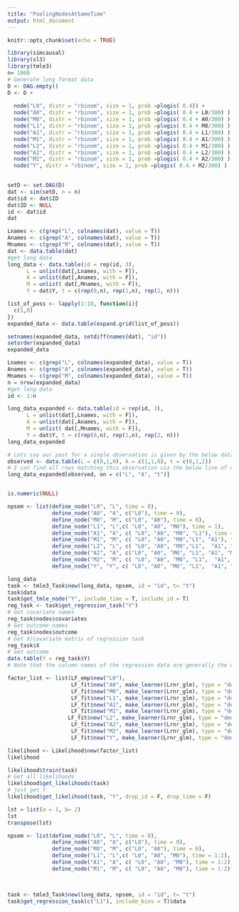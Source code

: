 ```yaml
---
title: "PoolingNodesAtSameTime"
output: html_document
---
```


```r
knitr::opts_chunk$set(echo = TRUE)
```


```r
library(simcausal)
library(sl3)
library(tmle3)
n= 1000
# Generate long format data
D <- DAG.empty()
D <- D +
 
  node("L0", distr = "rbinom", size = 1, prob =plogis( 0.4)) +
  node("A0", distr = "rbinom", size = 1, prob =plogis( 0.4 + L0/300) ) +
  node("M0", distr = "rbinom", size = 1, prob =plogis( 0.4 + A0/300) ) +
  node("L1", distr = "rbinom", size = 1, prob =plogis( 0.4 + M0/300) ) +
  node("A1", distr = "rbinom", size = 1, prob =plogis( 0.4 + L1/300) ) +
  node("M1", distr = "rbinom", size = 1, prob =plogis( 0.4 + A1/300) ) +
  node("L2", distr = "rbinom", size = 1, prob =plogis( 0.4 + M1/300) ) +
  node("A2", distr = "rbinom", size = 1, prob =plogis( 0.4 + L2/300) ) +
  node("M2", distr = "rbinom", size = 1, prob =plogis( 0.4 + A2/300) ) +
  node("Y", distr = "rbinom", size = 1, prob =plogis( 0.4 + M2/300) )
 

setD <- set.DAG(D)
dat <- sim(setD, n = n)
dat$id <- dat$ID
dat$ID <- NULL
id <- dat$id
dat

Lnames <- c(grep("L", colnames(dat), value = T))
Anames <- c(grep("A", colnames(dat), value = T))
Mnames <- c(grep("M", colnames(dat), value = T))
dat <- data.table(dat)
#get long data
long_data <- data.table(id = rep(id, 3), 
      L = unlist(dat[,Lnames, with = F]),
      A = unlist(dat[,Anames, with = F]),
      M = unlist( dat[,Mnames, with = F]),
      Y = dat$Y, t = c(rep(0,n), rep(1,n), rep(2, n)))
```

```r
list_of_poss <- lapply(1:10, function(i){
  c(1,0)
})
expanded_data <- data.table(expand.grid(list_of_poss))

setnames(expanded_data, setdiff(names(dat), "id"))
setorder(expanded_data)
expanded_data

Lnames <- c(grep("L", colnames(expanded_data), value = T))
Anames <- c(grep("A", colnames(expanded_data), value = T))
Mnames <- c(grep("M", colnames(expanded_data), value = T))
n = nrow(expanded_data)
#get long data
id <- 1:n

long_data_expanded <- data.table(id = rep(id, 3), 
      L = unlist(dat[,Lnames, with = F]),
      A = unlist(dat[,Anames, with = F]),
      M = unlist( dat[,Mnames, with = F]),
      Y = dat$Y, t = c(rep(0,n), rep(1,n), rep(2, n)))
long_data_expanded

# Lets say our past for a single observation is given by the below data.table
observed <- data.table(L = c(0,1,0), A = c(1,1,0), t = c(0,1,2))
# I can find all rows matching this observation via the below line of code
long_data_expanded[observed, on = c("L", "A", "t")]
```
```r

```

```r
is.numeric(NULL)

```

```r
npsem <- list(define_node("L0", "L", time = 0),
              define_node("A0", "A", c("L0"), time = 0),
              define_node("M0", "M", c("L0", "A0"), time = 0),
              define_node("L1", "L",c( "L0", "A0", "M0"), time = 1),
              define_node("A1", "A", c( "L0", "A0", "M0", "L1"), time = 1),
              define_node("M1", "M", c( "L0", "A0", "M0","L1", "A1"), time = 1), 
              define_node("L2", "L", c( "L0", "A0", "M0","L1",  "A1", "M1"), time = 2),
              define_node("A2", "A", c("L0", "A0", "M0", "L1", "A1", "M1", "L2"), time = 2),
              define_node("M2", "M", c( "L0", "A0", "M0", "L1",  "A1", "M1", "A2", "L2"), time = 2),
              define_node("Y", "Y", c( "L0", "A0", "M0", "L1",  "A1", "M1", "A2", "L2", "M2"), time = 2))

long_data
task <- tmle3_Task$new(long_data, npsem, id = "id", t= "t")
task$data
task$get_tmle_node("Y", include_time = T, include_id = T)
reg_task <- task$get_regression_task("Y")
# Get covariate names
reg_task$nodes$covariates
# Get outcome names
reg_task$nodes$outcome
# Get X/covariate matrix of regression task
reg_task$X
# Get outcome 
data.table(Y = reg_task$Y)
# Note that the column names of the regression data are generally the column names in long_data. If there are repeats they are made unique by adding .1, .2, etc.
```



```r
factor_list <- list(LF_emp$new("L0"),
                    LF_fit$new("A0", make_learner(Lrnr_glm), type = "density"),
                    LF_fit$new("M0", make_learner(Lrnr_glm), type = "density"),
                    LF_fit$new("L1", make_learner(Lrnr_glm), type = "density"),
                    LF_fit$new("A1", make_learner(Lrnr_glm), type = "density"),
                    LF_fit$new("M1", make_learner(Lrnr_glm), type = "density"),
                   LF_fit$new("L2", make_learner(Lrnr_glm), type = "density"),
                    LF_fit$new("A2", make_learner(Lrnr_glm), type = "density"),
                    LF_fit$new("M2", make_learner(Lrnr_glm), type = "density"),
                    LF_fit$new("Y", make_learner(Lrnr_glm), type = "density"))

likelihood <- Likelihood$new(factor_list)
likelihood
```


```r
likelihood$train(task)
# Get all likelihoods
likelihood$get_likelihoods(task)
# just get Y
likelihood$get_likelihood(task, "Y", drop_id = F, drop_time = F)
```


```r
lst = list(a = 1, b= 2)
lst
transpose(lst)
```

```r


npsem <- list(define_node("L0", "L", time = 0),
              define_node("A0", "A", c("L0"), time = 0),
              define_node("M0", "M", c("L0", "A0"), time = 0),
              define_node("L1", "L",c( "L0", "A0", "M0"), time = 1:2),
              define_node("A1", "A", c( "L0", "A0", "M0"), time = 1:2),
              define_node("M1", "M", c( "L0", "A0", "M0"), time = 1:2))
             


task <- tmle3_Task$new(long_data, npsem, id = "id", t= "t")
task$get_regression_task(c("L1"), include_bins = T)$data


```




